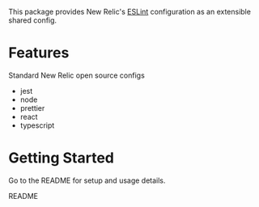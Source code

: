 
This package provides New Relic's [ESLint](https://eslint.org/) configuration as an extensible shared config.

# Features

Standard New Relic open source configs
- jest
- node
- prettier
- react
- typescript

# Getting Started

Go to the README for setup and usage details.

<Link to="https://github.com/newrelic/eslint-plugin-newrelic">README</Link>